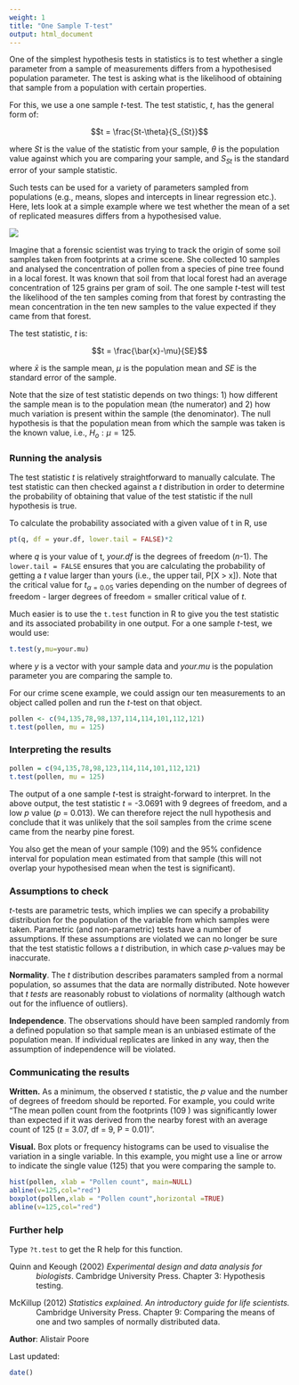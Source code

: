 ```yaml
---
weight: 1
title: "One Sample T-test"
output: html_document
---
```


One of the simplest hypothesis tests in statistics is to test whether a single parameter from a sample of measurements differs from a hypothesised population parameter. The test is asking what is the likelihood of obtaining that sample from a population with certain properties.

For this, we use a one sample *t*-test. The test statistic, *t*, has the general form of:

$$t = \frac{St-\theta}{S_{St}}$$

where *St* is the value of the statistic from your sample, $\theta$ is the population value against which you are comparing your sample, and $S_{St}$ is the standard error of your sample statistic.

Such tests can be used for a variety of parameters sampled from populations (e.g., means, slopes and intercepts in linear regression etc.). Here, lets look at a simple example where we test whether the mean of a set of replicated measures differs from a hypothesised value.

![](One_sample_t_test_image.png)

Imagine that a forensic scientist was trying to track the origin of some soil samples taken from footprints at a crime scene. She collected 10 samples and analysed the concentration of pollen from a species of pine tree found in a local forest. It was known that soil from that local forest had an average concentration of 125 grains per gram of soil. The one sample *t*-test will test the likelihood of the ten samples coming from that forest by contrasting the mean concentration in the ten new samples to the value expected if they came from that forest.

The test statistic, *t* is:

$$t = \frac{\bar{x}-\mu}{SE}$$

where $\bar{x}$ is the sample mean, $\mu$ is the population mean and *SE* is the standard error of the sample.

Note that the size of test statistic depends on two things: 1) how different the sample mean is to the population mean (the numerator) and 2) how much variation is present within the sample (the denominator). The null hypothesis is that the population mean from which the sample was taken is the known value, i.e., $H_o: \mu=125$.
  

### Running the analysis
 
The test statistic *t* is relatively straightforward to manually calculate. The test statistic can then checked against a *t* distribution in order to determine the probability of obtaining that value of the test statistic if the null hypothesis is true.

To calculate the probability associated with a given value of t in R, use

```r
pt(q, df = your.df, lower.tail = FALSE)*2
```

where *q* is your value of t, *your.df* is the degrees of freedom (*n*-1). The `lower.tail = FALSE` ensures that you are calculating the probability of getting a *t* value larger than yours (i.e., the upper tail, P[X > x]). Note that the critical value for $t_{\alpha = 0.05}$ varies depending on the number of degrees of freedom - larger degrees of freedom = smaller critical value of *t*.

Much easier is to use the `t.test` function in R to give you the test statistic and its associated probability in one output. For a one sample *t*-test, we would use: 


```r
t.test(y,mu=your.mu)
```

where *y* is a vector with your sample data and *your.mu* is the population parameter you are comparing the sample to.

For our crime scene example, we could assign our ten measurements to an object called pollen and run the *t*-test on that object.

```r
pollen <- c(94,135,78,98,137,114,114,101,112,121)
t.test(pollen, mu = 125)
```
  

### Interpreting the results
 
```r
pollen = c(94,135,78,98,123,114,114,101,112,121)
t.test(pollen, mu = 125)
```

The output of a one sample *t*-test is straight-forward to interpret. In the above output, the test statistic *t* = -3.0691 with 9 degrees of freedom, and a low *p* value (*p* = 0.013). We can therefore reject the null hypothesis and conclude that it was unlikely that the soil samples from the crime scene came from the nearby pine forest.

You also get the mean of your sample (109) and the 95% confidence interval for population mean estimated from that sample (this will not overlap your hypothesised mean when the test is significant).
  

### Assumptions to check       
 
*t*-tests are parametric tests, which implies we can specify a probability distribution for the population of the variable from which samples were taken. Parametric (and non-parametric) tests have a number of assumptions. If these assumptions are violated we can no longer be sure that the test statistic follows a *t* distribution, in which case *p*-values may be inaccurate.   

**Normality**. The *t* distribution describes paramaters sampled from a normal population, so assumes that the data are normally distributed. Note however that *t tests* are reasonably robust to violations of normality (although watch out for the influence of outliers).  

**Independence**. The observations should have been sampled randomly from a defined population so that sample mean is an unbiased estimate of the population mean. If individual replicates are linked in any way, then the assumption of independence will be violated.
  

### Communicating the results
 
**Written.** As a minimum, the observed *t* statistic, the *p* value and the number of degrees of freedom should be reported. For example, you could write "The mean pollen count from the footprints (109 ) was significantly lower than expected if it was derived from the nearby forest with an average count of 125 (*t* = 3.07, df = 9, P = 0.01)". 

**Visual.** Box plots or frequency histograms can be used to visualise the variation in a single variable. In this example, you might use a line or arrow to indicate the single value (125) that you were comparing the sample to.

```r
hist(pollen, xlab = "Pollen count", main=NULL)
abline(v=125,col="red")
boxplot(pollen,xlab = "Pollen count",horizontal =TRUE)
abline(v=125,col="red")
```
  

### Further help
 
Type `?t.test` to get the R help for this function. 

<p style="margin-left:.5in;text-indent:-.5in">Quinn and Keough (2002) *Experimental design and data analysis for biologists*. Cambridge University Press. Chapter 3: Hypothesis testing.</p>

<p style="margin-left:.5in;text-indent:-.5in">McKillup (2012) *Statistics explained. An introductory guide for life scientists.* Cambridge University Press. Chapter 9: Comparing the means of one and two samples of normally distributed data.</p>
  

**Author**: Alistair Poore
 
Last updated:
```r
date()
```
